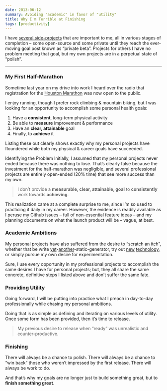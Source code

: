 ```yaml
---
date: 2013-06-12
summary: Avoiding "academic" in favor of "utility"
title: Why I'm Terrible at Finishing
tags: [productivity]
---
```


I have [several side-projects][1] that are important to me, all in various stages of completion – some open-source and some private until they reach the ever-moving goal post known as “private beta”. Projects for others I have no problem meeting that goal, but my own projects are in a perpetual state of “polish”.

---

### My First Half-Marathon

Sometime last year on my drive into work I heard over the radio that registration for the [Houston Marathon][2] was now open to the public.

I enjoy running, though I prefer rock climbing & mountain biking, but I was looking for an opportunity to accomplish some personal health goals:

1. Have a **consistent**, long-term physical activity
2. Be able to **measure** improvement & performance
3. Have an **clear, attainable** goal
4. Finally, to **achieve** it

Listing these out clearly shows exactly why my personal projects have floundered while both my physical & career goals have succeeded.

Identifying the Problem
Initially, I assumed that my personal projects never ended because there was nothing to lose. That’s clearly false because the investment for the half-marathon was negligible, and several professional projects are entirely open-ended (20% time) that see more success than my own.

> I don’t provide a **measurable, clear, attainable, goal** to **consistently** work towards **achieving**.

This realization came at a complete surprise to me, since I’m so used to practicing it daily in my career. However, the evidence is readily available as I peruse my Github issues – full of non-essential feature ideas – and my planning documents on what the launch product will be – vague, at best.

### Academic Ambitions

My personal projects have also suffered from the desire to “scratch an itch”, whether that be write [yet][3]-[another][4]-static-generator, try out [new][5] [technology][6], or simply pursue my own desire for experimentation.

Sure, I use every opportunity in my professional projects to accomplish the same desires I have for personal projects; but, they all share the same concrete, definitive steps I listed above and don’t suffer the same fate.

### Providing Utility

Going forward, I will be putting into practice what I preach in day-to-day professionally while chasing my personal ambitions.

Doing that is as simple as defining and iterating on various levels of utility. Once some form has been provided, then it’s time to release.

> My previous desire to release when “ready” was unrealistic and counter-productive.

### Finishing

There will always be a chance to polish. There will always be a chance to “win back” those who weren’t impressed by the first release. There will always be work to do.

And that’s why my goals are no longer just to build something great, but to **finish something great**.

[1]: https://github.com/ericclemmons?tab=repositories
[2]: http://www.chevronhoustonmarathon.com/
[3]: https://github.com/ericclemmons/ericclemmons.github.io/tree/29608775303c1c02ae02d73dfcfc82dc61948af8
[4]: https://github.com/ericclemmons/ericclemmons.github.io
[5]: http://angularjs.org/
[6]: http://laravel.com/
